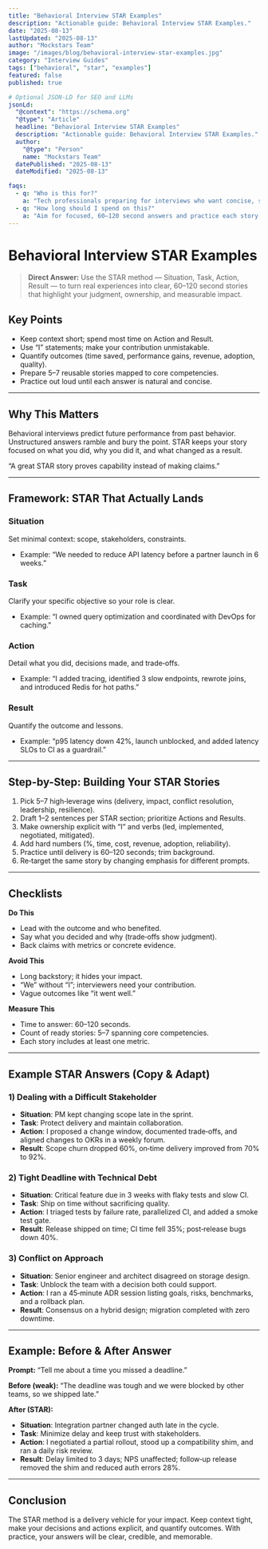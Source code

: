 ```yaml
---
title: "Behavioral Interview STAR Examples"
description: "Actionable guide: Behavioral Interview STAR Examples."
date: "2025-08-13"
lastUpdated: "2025-08-13"
author: "Mockstars Team"
image: "/images/blog/behavioral-interview-star-examples.jpg"
category: "Interview Guides"
tags: ["behavioral", "star", "examples"]
featured: false
published: true

# Optional JSON-LD for SEO and LLMs
jsonLd:
  "@context": "https://schema.org"
  "@type": "Article"
  headline: "Behavioral Interview STAR Examples"
  description: "Actionable guide: Behavioral Interview STAR Examples."
  author:
    "@type": "Person"
    name: "Mockstars Team"
  datePublished: "2025-08-13"
  dateModified: "2025-08-13"

faqs:
  - q: "Who is this for?"
    a: "Tech professionals preparing for interviews who want concise, structured guidance."
  - q: "How long should I spend on this?"
    a: "Aim for focused, 60–120 second answers and practice each story out loud."
---
```


# Behavioral Interview STAR Examples

> **Direct Answer:** Use the STAR method — Situation, Task, Action, Result — to turn real experiences into clear, 60–120 second stories that highlight your judgment, ownership, and measurable impact.

## Key Points
- Keep context short; spend most time on Action and Result.
- Use “I” statements; make your contribution unmistakable.
- Quantify outcomes (time saved, performance gains, revenue, adoption, quality).
- Prepare 5–7 reusable stories mapped to core competencies.
- Practice out loud until each answer is natural and concise.

---

## Why This Matters
Behavioral interviews predict future performance from past behavior. Unstructured answers ramble and bury the point. STAR keeps your story focused on what you did, why you did it, and what changed as a result.

“A great STAR story proves capability instead of making claims.”

---

## Framework: STAR That Actually Lands

### Situation
Set minimal context: scope, stakeholders, constraints.
- Example: “We needed to reduce API latency before a partner launch in 6 weeks.”

### Task
Clarify your specific objective so your role is clear.
- Example: “I owned query optimization and coordinated with DevOps for caching.”

### Action
Detail what you did, decisions made, and trade‑offs.
- Example: “I added tracing, identified 3 slow endpoints, rewrote joins, and introduced Redis for hot paths.”

### Result
Quantify the outcome and lessons.
- Example: “p95 latency down 42%, launch unblocked, and added latency SLOs to CI as a guardrail.”

---

## Step-by-Step: Building Your STAR Stories
1. Pick 5–7 high‑leverage wins (delivery, impact, conflict resolution, leadership, resilience).
2. Draft 1–2 sentences per STAR section; prioritize Actions and Results.
3. Make ownership explicit with “I” and verbs (led, implemented, negotiated, mitigated).
4. Add hard numbers (%, time, cost, revenue, adoption, reliability).
5. Practice until delivery is 60–120 seconds; trim background.
6. Re‑target the same story by changing emphasis for different prompts.

---

## Checklists

**Do This**
- Lead with the outcome and who benefited.
- Say what you decided and why (trade‑offs show judgment).
- Back claims with metrics or concrete evidence.

**Avoid This**
- Long backstory; it hides your impact.
- “We” without “I”; interviewers need your contribution.
- Vague outcomes like “it went well.”

**Measure This**
- Time to answer: 60–120 seconds.
- Count of ready stories: 5–7 spanning core competencies.
- Each story includes at least one metric.

---

## Example STAR Answers (Copy & Adapt)

### 1) Dealing with a Difficult Stakeholder
- **Situation**: PM kept changing scope late in the sprint.
- **Task**: Protect delivery and maintain collaboration.
- **Action**: I proposed a change window, documented trade‑offs, and aligned changes to OKRs in a weekly forum.
- **Result**: Scope churn dropped 60%, on‑time delivery improved from 70% to 92%.

### 2) Tight Deadline with Technical Debt
- **Situation**: Critical feature due in 3 weeks with flaky tests and slow CI.
- **Task**: Ship on time without sacrificing quality.
- **Action**: I triaged tests by failure rate, parallelized CI, and added a smoke test gate.
- **Result**: Release shipped on time; CI time fell 35%; post‑release bugs down 40%.

### 3) Conflict on Approach
- **Situation**: Senior engineer and architect disagreed on storage design.
- **Task**: Unblock the team with a decision both could support.
- **Action**: I ran a 45‑minute ADR session listing goals, risks, benchmarks, and a rollback plan.
- **Result**: Consensus on a hybrid design; migration completed with zero downtime.

---

## Example: Before & After Answer
**Prompt:** “Tell me about a time you missed a deadline.”

**Before (weak):** “The deadline was tough and we were blocked by other teams, so we shipped late.”

**After (STAR):**
- **Situation**: Integration partner changed auth late in the cycle.
- **Task**: Minimize delay and keep trust with stakeholders.
- **Action**: I negotiated a partial rollout, stood up a compatibility shim, and ran a daily risk review.
- **Result**: Delay limited to 3 days; NPS unaffected; follow‑up release removed the shim and reduced auth errors 28%.

---

## Conclusion
The STAR method is a delivery vehicle for your impact. Keep context tight, make your decisions and actions explicit, and quantify outcomes. With practice, your answers will be clear, credible, and memorable.
